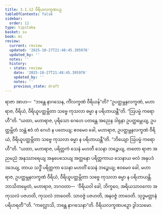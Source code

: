 ```yaml
---
title: 3.1.12 ဝီရိယလက္ခဏပဉှ
tableOfContents: false
sidebar:
  order: 12
type: tipitaka
basket: su
book: mi
review:
  current: review
  updated: '2025-10-27T21:48:45.395976'
  updated_by: ''
  notes: ''
  history:
  - state: review
    date: '2025-10-27T21:48:45.395976'
    updated_by: ''
    notes: ''
    previous_state: draft
---
```



<ReviewStatus review={frontmatter.review} showDetails={true} />

<HypothesisAnnotation frontmatter={frontmatter} />

<DynamicBreadcrumb />

<Division number="35" book="mi" e="ch" v="28">

<Paragraph number="152" book="mi">
ရာဇာ အာဟ—  “ဘန္တေ နာဂသေန, ကိံလက္ခဏံ ဝီရိယန်”တိ? “ဥပတ္ထမ္ဘနလက္ခဏံ, မဟာရာဇ, ဝီရိယံ, ဝီရိယူပတ္ထမ္ဘိတာ သဗ္ဗေ ကုသလာ ဓမ္မာ န ပရိဟာယန္တီ”တိ.
</Paragraph>

<Paragraph number="153" book="mi">
“ဩပမ္မံ ကရောဟီ”တိ. “ယထာ, မဟာရာဇ, ပုရိသော ဂေဟေ ပတန္တေ အညေန ဒါရုနာ ဥပတ္ထမ္ဘေယျ, ဥပတ္ထမ္ဘိတံ သန္တံ ဧဝံ တံ ဂေဟံ န ပတေယျ; ဧဝမေဝ ခေါ, မဟာရာဇ, ဥပတ္ထမ္ဘနလက္ခဏံ ဝီရိယံ, ဝီရိယူပတ္ထမ္ဘိတာ သဗ္ဗေ ကုသလာ ဓမ္မာ န ပရိဟာယန္တီ”တိ.
</Paragraph>

<Paragraph number="154" book="mi">
“ဘိယျော ဩပမ္မံ ကရောဟီ”တိ. “ယထာ, မဟာရာဇ, ပရိတ္တကံ သေနံ မဟတီ သေနာ ဘဉ္ဇေယျ, တတော ရာဇာ အညမညံ အနုဿာရေယျ အနုပေသေယျ အတ္တနော ပရိတ္တကာယ သေနာယ ဗလံ အနုပဒံ ဒဒေယျ, တာယ သဒ္ဓိံ ပရိတ္တကာ သေနာ မဟတိံ သေနံ ဘဉ္ဇေယျ; ဧဝမေဝ ခေါ, မဟာရာဇ, ဥပတ္ထမ္ဘနလက္ခဏံ ဝီရိယံ, ဝီရိယူပတ္ထမ္ဘိတာ သဗ္ဗေ ကုသလာ ဓမ္မာ န ပရိဟာယန္တိ. ဘာသိတမ္ပေတံ, မဟာရာဇ, ဘဂဝတာ—  ‘ဝီရိယဝါ ခေါ, ဘိက္ခဝေ, အရိယသာဝကော အကုသလံ ပဇဟတိ, ကုသလံ ဘာဝေတိ. သာဝဇ္ဇံ ပဇဟတိ, အနဝဇ္ဇံ ဘာဝေတိ. သုဒ္ဓမတ္တာနံ ပရိဟရတီ’”တိ.
</Paragraph>

<Paragraph number="155" book="mi">
“ကလ္လောသိ, ဘန္တေ နာဂသေနာ”တိ.

</Paragraph>
</Division>

<Paragraph number="156" type="center" book="mi">
ဝီရိယလက္ခဏပဉှော ဒွါဒသမော.
</Paragraph>